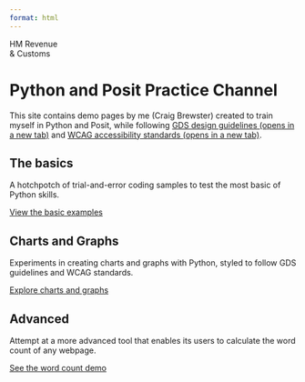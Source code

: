 ```yaml
---
format: html
---
```


<div class="gem-c-organisation-logo brand--hm-revenue-customs govuk-!-margin-bottom-6">
 <div class="gem-c-organisation-logo__container gem-c-organisation-logo__crest gem-c-organisation-logo__crest--hmrc brand__border-color">
  <span class="gem-c-organisation-logo__name">HM Revenue<br>&amp; Customs</span>
 </div>
</div>

<h1 class="govuk-heading-xl govuk-!-margin-top-6 govuk-!-margin-bottom-6">Python and Posit Practice Channel</h1>

<p class="govuk-body">This site contains demo pages by me (Craig Brewster) created to train myself in Python and Posit, while following <a class="govuk-link" href="https://design-system.service.gov.uk/" target="_blank" rel="noopener noreferrer">GDS design guidelines <span class="govuk-visually-hidden">(opens in a new tab)</span></a> and <a class="govuk-link" href="https://www.w3.org/TR/WCAG22/" target="_blank" rel="noopener noreferrer">WCAG accessibility standards <span class="govuk-visually-hidden">(opens in a new tab)</span></a>.
</p>

<div class="govuk-grid-row">
 <div class="govuk-grid-column-one-third-from-desktop govuk-!-margin-bottom-8">
  <h2 class="govuk-heading-l govuk-!-font-weight-bold">The basics</h2>
  <p class="govuk-body">A hotchpotch of trial-and-error coding samples to test the most basic of Python skills.</p>
  <p class="govuk-body">
    <a href="basics/index.qmd" class="govuk-link govuk-!-font-weight-bold">View the basic examples</a>
  </p>
 </div>

 <div class="govuk-grid-column-one-third-from-desktop govuk-!-margin-bottom-8">
  <h2 class="govuk-heading-l govuk-!-font-weight-bold">Charts and Graphs</h2>
  <p class="govuk-body">Experiments in creating charts and graphs with Python, styled to follow GDS guidelines and WCAG standards.</p>
  <p class="govuk-body">
    <a href="charts-and-graphs/index.qmd" class="govuk-link govuk-!-font-weight-bold">Explore charts and graphs</a>
  </p>
 </div>

 <div class="govuk-grid-column-one-third-from-desktop govuk-!-margin-bottom-8">
  <h2 class="govuk-heading-l govuk-!-font-weight-bold">Advanced</h2>
  <p class="govuk-body">Attempt at a more advanced tool that enables its users to calculate the word count of any webpage.</p>
  <p class="govuk-body">
    <a href="word-count/index.qmd" class="govuk-link govuk-!-font-weight-bold">See the word count demo</a>
  </p>
 </div>
</div>
